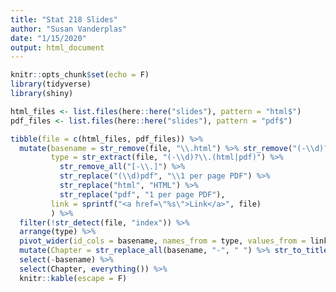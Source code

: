 ```yaml
---
title: "Stat 218 Slides"
author: "Susan Vanderplas"
date: "1/15/2020"
output: html_document
---
```


```r
knitr::opts_chunk$set(echo = F)
library(tidyverse)
library(shiny)
```

```r
html_files <- list.files(here::here("slides"), pattern = "html$")
pdf_files <- list.files(here::here("slides"), pattern = "pdf$")

tibble(file = c(html_files, pdf_files)) %>%
  mutate(basename = str_remove(file, "\\.html") %>% str_remove("(-\\d)?\\.pdf"),
         type = str_extract(file, "(-\\d)?\\.(html|pdf)") %>% 
           str_remove_all("[-\\.]") %>% 
           str_replace("(\\d)pdf", "\\1 per page PDF") %>% 
           str_replace("html", "HTML") %>% 
           str_replace("pdf", "1 per page PDF"),
         link = sprintf("<a href=\"%s\">Link</a>", file)
         ) %>%
  filter(!str_detect(file, "index")) %>%
  arrange(type) %>%
  pivot_wider(id_cols = basename, names_from = type, values_from = link) %>%
  mutate(Chapter = str_replace_all(basename, "-", " ") %>% str_to_title()) %>%
  select(-basename) %>%
  select(Chapter, everything()) %>%
  knitr::kable(escape = F)
```
